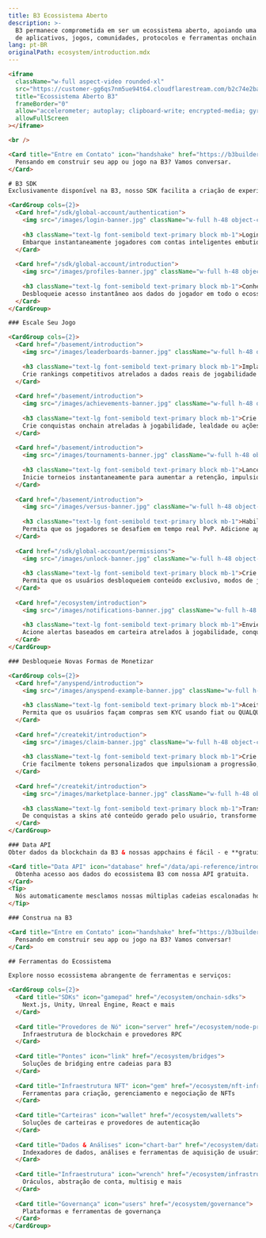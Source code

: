 ```yaml
---
title: B3 Ecossistema Aberto
description: >-
  B3 permanece comprometida em ser um ecossistema aberto, apoiando uma variedade
  de aplicativos, jogos, comunidades, protocolos e ferramentas onchain.
lang: pt-BR
originalPath: ecosystem/introduction.mdx
---
```

```html
<iframe
  className="w-full aspect-video rounded-xl"
  src="https://customer-gg6qs7nm5ue94t64.cloudflarestream.com/b2c74e2ba1b9057d9d41a7e63b83230e/iframe?muted=true&loop=true&autoplay=true&poster=https%3A%2F%2Fcustomer-gg6qs7nm5ue94t64.cloudflarestream.com%2Fb2c74e2ba1b9057d9d41a7e63b83230e%2Fthumbnails%2Fthumbnail.jpg%3Ftime%3D%26height%3D600"
  title="Ecossistema Aberto B3"
  frameBorder="0"
  allow="accelerometer; autoplay; clipboard-write; encrypted-media; gyroscope; picture-in-picture"
  allowFullScreen
></iframe>

<br />

<Card title="Entre em Contato" icon="handshake" href="https://b3builders.typeform.com/bsmntdevelopers" horizontal>
  Pensando em construir seu app ou jogo na B3? Vamos conversar.
</Card>

# B3 SDK
Exclusivamente disponível na B3, nosso SDK facilita a criação de experiências divertidas onchain.

<CardGroup cols={2}>
  <Card href="/sdk/global-account/authentication">
    <img src="/images/login-banner.jpg" className="w-full h-48 object-cover rounded-xl mb-4" />
    
    <h3 className="text-lg font-semibold text-primary block mb-1">Login Instantâneo</h3>
    Embarque instantaneamente jogadores com contas inteligentes embutidas — apenas um clique e eles estão no jogo.
  </Card>
  
  <Card href="/sdk/global-account/introduction">
    <img src="/images/profiles-banner.jpg" className="w-full h-48 object-cover rounded-xl mb-4" />
    
    <h3 className="text-lg font-semibold text-primary block mb-1">Conheça a Identidade do Seu Jogador</h3>
    Desbloqueie acesso instantâneo aos dados do jogador em todo o ecossistema e aos seus dados de jogador onchain.
  </Card>
</CardGroup>

### Escale Seu Jogo

<CardGroup cols={2}>
  <Card href="/basement/introduction">
    <img src="/images/leaderboards-banner.jpg" className="w-full h-48 object-cover rounded-xl mb-4" />
    
    <h3 className="text-lg font-semibold text-primary block mb-1">Implante Leaderboards Onchain</h3>
    Crie rankings competitivos atrelados a dados reais de jogabilidade e conquistas entre jogos.
  </Card>
  
  <Card href="/basement/introduction">
    <img src="/images/achievements-banner.jpg" className="w-full h-48 object-cover rounded-xl mb-4" />
    
    <h3 className="text-lg font-semibold text-primary block mb-1">Crie Conquistas Personalizadas</h3>
    Crie conquistas onchain atreladas à jogabilidade, lealdade ou ações da comunidade. Deixe os jogadores exibirem suas vitórias pelo ecossistema.
  </Card>
  
  <Card href="/basement/introduction">
    <img src="/images/tournaments-banner.jpg" className="w-full h-48 object-cover rounded-xl mb-4" />
    
    <h3 className="text-lg font-semibold text-primary block mb-1">Lance Torneios Instantâneos</h3>
    Inicie torneios instantaneamente para aumentar a retenção, impulsionar a competição e monetizar seu jogo.
  </Card>
  
  <Card href="/basement/introduction">
    <img src="/images/versus-banner.jpg" className="w-full h-48 object-cover rounded-xl mb-4" />
    
    <h3 className="text-lg font-semibold text-primary block mb-1">Habilite Duelos com Apostas</h3>
    Permita que os jogadores se desafiem em tempo real PvP. Adicione apostas, XP ou prêmios a cada partida.
  </Card>
  
  <Card href="/sdk/global-account/permissions">
    <img src="/images/unlock-banner.jpg" className="w-full h-48 object-cover rounded-xl mb-4" />
    
    <h3 className="text-lg font-semibold text-primary block mb-1">Crie Exclusividade com Token Gating</h3>
    Permita que os usuários desbloqueiem conteúdo exclusivo, modos de jogo ou vantagens baseados em posse de NFT ou tokens.
  </Card>
  
  <Card href="/ecosystem/introduction">
    <img src="/images/notifications-banner.jpg" className="w-full h-48 object-cover rounded-xl mb-4" />
    
    <h3 className="text-lg font-semibold text-primary block mb-1">Envie Notificações Onchain</h3>
    Acione alertas baseados em carteira atrelados à jogabilidade, conquistas, drops ou eventos para reengajar usuários.
  </Card>
</CardGroup>

### Desbloqueie Novas Formas de Monetizar

<CardGroup cols={2}>
  <Card href="/anyspend/introduction">
    <img src="/images/anyspend-example-banner.jpg" className="w-full h-48 object-cover rounded-xl mb-4" />
    
    <h3 className="text-lg font-semibold text-primary block mb-1">Aceite Pagamentos Sem Atritos</h3>
    Permita que os usuários façam compras sem KYC usando fiat ou QUALQUER token em QUALQUER cadeia. É a maneira mais fácil de pagar.
  </Card>
  
  <Card href="/createkit/introduction">
    <img src="/images/claim-banner.jpg" className="w-full h-48 object-cover rounded-xl mb-4" />
    
    <h3 className="text-lg font-semibold text-primary block mb-1">Crie Tokens de Jogo Nativos</h3>
    Crie facilmente tokens personalizados que impulsionam a progressão, recompensas ou propriedade — nativamente atrelados à lógica do seu jogo.
  </Card>
  
  <Card href="/createkit/introduction">
    <img src="/images/marketplace-banner.jpg" className="w-full h-48 object-cover rounded-xl mb-4" />
    
    <h3 className="text-lg font-semibold text-primary block mb-1">Transforme Qualquer Ativo em um Mercado</h3>
    De conquistas a skins até conteúdo gerado pelo usuário, transforme qualquer ativo do jogo em um colecionável que os jogadores possam negociar.
  </Card>
</CardGroup>

### Data API
Obter dados da blockchain da B3 & nossas appchains é fácil - e **gratuito**.

<Card title="Data API" icon="database" href="/data/api-reference/introduction" horizontal arrow="true">
  Obtenha acesso aos dados do ecossistema B3 com nossa API gratuita.
</Card>
<Tip>
  Nós automaticamente mesclamos nossas múltiplas cadeias escalonadas horizontalmente, abstraindo a complexidade de trabalhar com múltiplas appchains.
</Tip>

### Construa na B3

<Card title="Entre em Contato" icon="handshake" href="https://b3builders.typeform.com/bsmntdevelopers" horizontal>
  Pensando em construir seu app ou jogo na B3? Vamos conversar!
</Card>

## Ferramentas do Ecossistema

Explore nosso ecossistema abrangente de ferramentas e serviços:

<CardGroup cols={2}>
  <Card title="SDKs" icon="gamepad" href="/ecosystem/onchain-sdks">
    Next.js, Unity, Unreal Engine, React e mais
  </Card>
  
  <Card title="Provedores de Nó" icon="server" href="/ecosystem/node-providers">
    Infraestrutura de blockchain e provedores RPC
  </Card>
  
  <Card title="Pontes" icon="link" href="/ecosystem/bridges">
    Soluções de bridging entre cadeias para B3
  </Card>
  
  <Card title="Infraestrutura NFT" icon="gem" href="/ecosystem/nft-infrastructure">
    Ferramentas para criação, gerenciamento e negociação de NFTs
  </Card>
  
  <Card title="Carteiras" icon="wallet" href="/ecosystem/wallets">
    Soluções de carteiras e provedores de autenticação
  </Card>
  
  <Card title="Dados & Análises" icon="chart-bar" href="/ecosystem/data-analytics">
    Indexadores de dados, análises e ferramentas de aquisição de usuários
  </Card>
  
  <Card title="Infraestrutura" icon="wrench" href="/ecosystem/infrastructure">
    Oráculos, abstração de conta, multisig e mais
  </Card>
  
  <Card title="Governança" icon="users" href="/ecosystem/governance">
    Plataformas e ferramentas de governança
  </Card>
</CardGroup>
```
